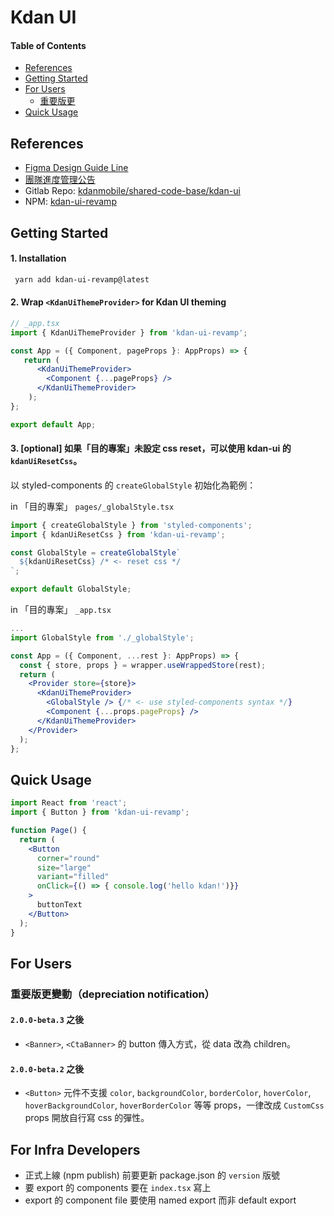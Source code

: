 
<Meta title="Getting Started" />

# Kdan UI

#### Table of Contents

- [References](#references)
- [Getting Started](#getting-started)
- [For Users](#for-users)
  - [重要版更](#重要版更)
- [Quick Usage](#quick-usage)


## References
- [Figma Design Guide Line](https://www.figma.com/file/LWPqD8d0ItyVZ0pgigI6RU/KDAN-Web%EF%BD%9C-Design-Guideline_2023Q4?type=design&node-id=2902%3A50548&mode=design&t=2M5NkOamEzikRf8J-1)
- [團隊進度管理公告](https://docs.google.com/spreadsheets/d/12hhi75w3Qg_UnatjCscy4mYM5vac8eD90ky_6EjmBhM/edit?usp=sharing)
- Gitlab Repo: [kdanmobile/shared-code-base/kdan-ui](https://gitlab.kdanmobile.com/kdanmobile/shared-code-base/kdan-ui)
- NPM: [kdan-ui-revamp](https://www.npmjs.com/package/kdan-ui-revamp)

## Getting Started

#### 1. Installation
```sh
 yarn add kdan-ui-revamp@latest
```

#### 2. Wrap `<KdanUiThemeProvider>` for Kdan UI theming
```jsx
// _app.tsx
import { KdanUiThemeProvider } from 'kdan-ui-revamp';

const App = ({ Component, pageProps }: AppProps) => {
   return (
      <KdanUiThemeProvider>
        <Component {...pageProps} />
      </KdanUiThemeProvider>
    );
};

export default App;
```

#### 3. [optional] 如果「目的專案」未設定 css reset，可以使用 kdan-ui 的 `kdanUiResetCss`。

以 styled-components 的 `createGlobalStyle` 初始化為範例：

in 「目的專案」 `pages/_globalStyle.tsx`

```jsx
import { createGlobalStyle } from 'styled-components';
import { kdanUiResetCss } from 'kdan-ui-revamp';

const GlobalStyle = createGlobalStyle`
  ${kdanUiResetCss} /* <- reset css */
`;

export default GlobalStyle;
```

in 「目的專案」 `_app.tsx`
```jsx
...
import GlobalStyle from './_globalStyle';

const App = ({ Component, ...rest }: AppProps) => {
  const { store, props } = wrapper.useWrappedStore(rest);
  return (
    <Provider store={store}>
      <KdanUiThemeProvider>
        <GlobalStyle /> {/* <- use styled-components syntax */}
        <Component {...props.pageProps} />
      </KdanUiThemeProvider>
    </Provider>
  );
};
```

## Quick Usage

```jsx
import React from 'react';
import { Button } from 'kdan-ui-revamp';

function Page() {
  return (
    <Button
      corner="round"
      size="large"
      variant="filled"
      onClick={() => { console.log('hello kdan!')}}
    >
      buttonText
    </Button>
  );
}
```

## For Users

### 重要版更變動（depreciation notification）

#### `2.0.0-beta.3` 之後

* `<Banner>`, `<CtaBanner>` 的 button 傳入方式，從 data 改為 children。


#### `2.0.0-beta.2` 之後

* `<Button>` 元件不支援 `color`, `backgroundColor`, `borderColor`, `hoverColor`, `hoverBackgroundColor`, `hoverBorderColor` 等等 props，一律改成 `CustomCss` props 開放自行寫 css 的彈性。




## For Infra Developers

* 正式上線 (npm publish) 前要更新 package.json 的 `version` 版號
* 要 export 的 components 要在 `index.tsx` 寫上
* export 的 component file 要使用 named export 而非 default export
